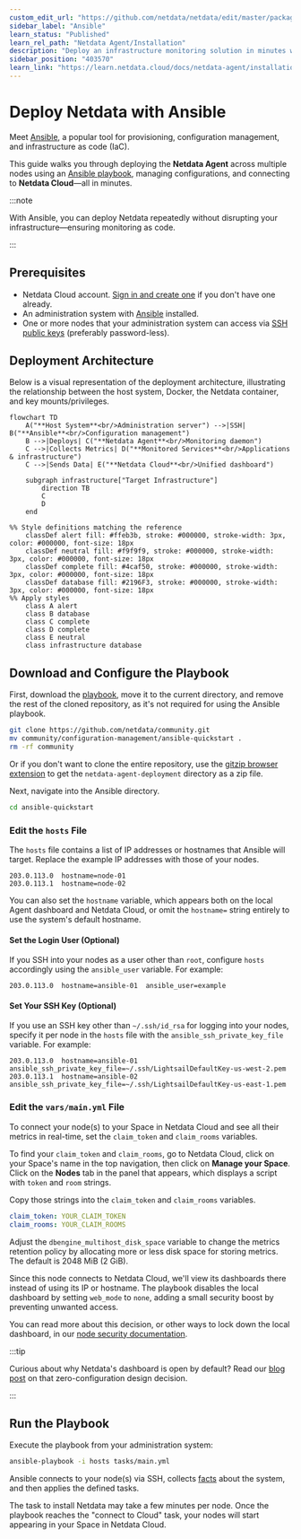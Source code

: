 ```yaml
---
custom_edit_url: "https://github.com/netdata/netdata/edit/master/packaging/installer/methods/ansible.md"
sidebar_label: "Ansible"
learn_status: "Published"
learn_rel_path: "Netdata Agent/Installation"
description: "Deploy an infrastructure monitoring solution in minutes with the Netdata Agent and Ansible. Use and customize a simple playbook for monitoring as code."
sidebar_position: "403570"
learn_link: "https://learn.netdata.cloud/docs/netdata-agent/installation/ansible"
---
```


# Deploy Netdata with Ansible

Meet [Ansible](https://ansible.com), a popular tool for provisioning, configuration management, and infrastructure as code (IaC).

This guide walks you through deploying the **Netdata Agent** across multiple nodes using an [Ansible playbook](https://github.com/netdata/community/tree/main/configuration-management/ansible-quickstart/), managing configurations, and connecting to **Netdata Cloud**—all in minutes.

:::note

With Ansible, you can deploy Netdata repeatedly without disrupting your infrastructure—ensuring monitoring as code.

:::

## Prerequisites

- Netdata Cloud account. [Sign in and create one](https://app.netdata.cloud) if you don't have one already.
- An administration system with [Ansible](https://www.ansible.com/) installed.
- One or more nodes that your administration system can access via [SSH public keys](https://git-scm.com/book/en/v2/Git-on-the-Server-Generating-Your-SSH-Public-Key) (preferably password-less).

## Deployment Architecture

Below is a visual representation of the deployment architecture, illustrating the relationship between the host system, Docker, the Netdata container, and key mounts/privileges.

```mermaid
flowchart TD
    A("**Host System**<br/>Administration server") -->|SSH| B("**Ansible**<br/>Configuration management")
    B -->|Deploys| C("**Netdata Agent**<br/>Monitoring daemon")
    C -->|Collects Metrics| D("**Monitored Services**<br/>Applications & infrastructure")
    C -->|Sends Data| E("**Netdata Cloud**<br/>Unified dashboard")

    subgraph infrastructure["Target Infrastructure"]
        direction TB
        C
        D
    end

%% Style definitions matching the reference
    classDef alert fill: #ffeb3b, stroke: #000000, stroke-width: 3px, color: #000000, font-size: 18px
    classDef neutral fill: #f9f9f9, stroke: #000000, stroke-width: 3px, color: #000000, font-size: 18px
    classDef complete fill: #4caf50, stroke: #000000, stroke-width: 3px, color: #000000, font-size: 18px
    classDef database fill: #2196F3, stroke: #000000, stroke-width: 3px, color: #000000, font-size: 18px
%% Apply styles
    class A alert
    class B database
    class C complete
    class D complete
    class E neutral
    class infrastructure database
```

## Download and Configure the Playbook

First, download the [playbook](https://github.com/netdata/community/tree/main/configuration-management/ansible-quickstart/), move it to the current directory, and remove the rest of the cloned repository, as it's not required for using the Ansible playbook.

```bash
git clone https://github.com/netdata/community.git
mv community/configuration-management/ansible-quickstart .
rm -rf community
```

Or if you don't want to clone the entire repository, use the [gitzip browser extension](https://gitzip.org/) to get the `netdata-agent-deployment` directory as a zip file.

Next, navigate into the Ansible directory.

```bash
cd ansible-quickstart
```

### Edit the `hosts` File

The `hosts` file contains a list of IP addresses or hostnames that Ansible will target. Replace the example IP addresses with those of your nodes.

```text
203.0.113.0  hostname=node-01
203.0.113.1  hostname=node-02
```

You can also set the `hostname` variable, which appears both on the local Agent dashboard and Netdata Cloud, or omit the `hostname=` string entirely to use the system's default hostname.

#### Set the Login User (Optional)

If you SSH into your nodes as a user other than `root`, configure `hosts` accordingly using the `ansible_user` variable. For example:

```text
203.0.113.0  hostname=ansible-01  ansible_user=example
```

#### Set Your SSH Key (Optional)

If you use an SSH key other than `~/.ssh/id_rsa` for logging into your nodes, specify it per node in the `hosts` file with the `ansible_ssh_private_key_file` variable. For example:

```text
203.0.113.0  hostname=ansible-01  ansible_ssh_private_key_file=~/.ssh/LightsailDefaultKey-us-west-2.pem
203.0.113.1  hostname=ansible-02  ansible_ssh_private_key_file=~/.ssh/LightsailDefaultKey-us-east-1.pem
```

### Edit the `vars/main.yml` File

To connect your node(s) to your Space in Netdata Cloud and see all their metrics in real-time, set the `claim_token` and `claim_rooms` variables.

To find your `claim_token` and `claim_rooms`, go to Netdata Cloud, click on your Space's name in the top navigation, then click on **Manage your Space**. Click on the **Nodes** tab in the panel that appears, which displays a script with `token` and `room` strings.

Copy those strings into the `claim_token` and `claim_rooms` variables.

```yml
claim_token: YOUR_CLAIM_TOKEN
claim_rooms: YOUR_CLAIM_ROOMS
```

Adjust the `dbengine_multihost_disk_space` variable to change the metrics retention policy by allocating more or less disk space for storing metrics. The default is 2048 MiB (2 GiB).

Since this node connects to Netdata Cloud, we'll view its dashboards there instead of using its IP or hostname. The playbook disables the local dashboard by setting `web_mode` to `none`, adding a small security boost by preventing unwanted access.

You can read more about this decision, or other ways to lock down the local dashboard, in our [node security documentation](https://learn.netdata.cloud/docs/netdata-agent/security/overview).

:::tip

Curious about why Netdata's dashboard is open by default? Read our [blog post](https://www.netdata.cloud/blog/netdata-agent-dashboard/) on that zero-configuration design decision.

:::

## Run the Playbook

Execute the playbook from your administration system:

```bash
ansible-playbook -i hosts tasks/main.yml
```

Ansible connects to your node(s) via SSH, collects [facts](https://docs.ansible.com/ansible/latest/user_guide/playbooks_vars_facts.html#ansible-facts) about the system, and then applies the defined tasks.

The task to install Netdata may take a few minutes per node. Once the playbook reaches the "connect to Cloud" task, your nodes will start appearing in your Space in Netdata Cloud.
